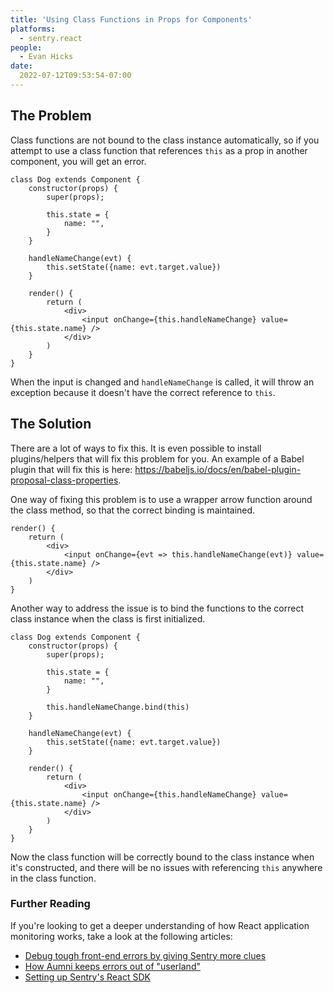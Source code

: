 ```yaml
---
title: 'Using Class Functions in Props for Components'
platforms:
  - sentry.react
people:
  - Evan Hicks
date:
  2022-07-12T09:53:54-07:00
---
```


## The Problem

Class functions are not bound to the class instance automatically, so if you attempt to use a class function that references `this` as a prop in another component, you will get an error.

```react
class Dog extends Component {
    constructor(props) {
        super(props);

        this.state = {
            name: "",
        }
    }

    handleNameChange(evt) {
        this.setState({name: evt.target.value})
    }

    render() {
        return (
            <div>
                <input onChange={this.handleNameChange} value={this.state.name} />
            </div>
        )
    }
}
```

When the input is changed and `handleNameChange` is called, it will throw an exception because it doesn't have the correct reference to `this`.

## The Solution

There are a lot of ways to fix this. It is even possible to install plugins/helpers that will fix this problem for you. An example of a Babel plugin that will fix this is here: https://babeljs.io/docs/en/babel-plugin-proposal-class-properties.

One way of fixing this problem is to use a wrapper arrow function around the class method, so that the correct binding is maintained.

```react
render() {
    return (
        <div>
            <input onChange={evt => this.handleNameChange(evt)} value={this.state.name} />
        </div>
    )
}
```

Another way to address the issue is to bind the functions to the correct class instance when the class is first initialized.

```react
class Dog extends Component {
    constructor(props) {
        super(props);

        this.state = {
            name: "",
        }

        this.handleNameChange.bind(this)
    }

    handleNameChange(evt) {
        this.setState({name: evt.target.value})
    }

    render() {
        return (
            <div>
                <input onChange={this.handleNameChange} value={this.state.name} />
            </div>
        )
    }
}
```

Now the class function will be correctly bound to the class instance when it's constructed, and there will be no issues with referencing `this` anywhere in the class function.

### Further Reading

If you're looking to get a deeper understanding of how React application monitoring works, take a look at the following articles:

- [Debug tough front-end errors by giving Sentry more clues](https://blog.sentry.io/debug-tough-front-end-errors-sentry-clues)
- [How Aumni keeps errors out of "userland"](https://sentry.io/customers/aumni/)
- [Setting up Sentry's React SDK](https://docs.sentry.io/platforms/javascript/guides/react)
